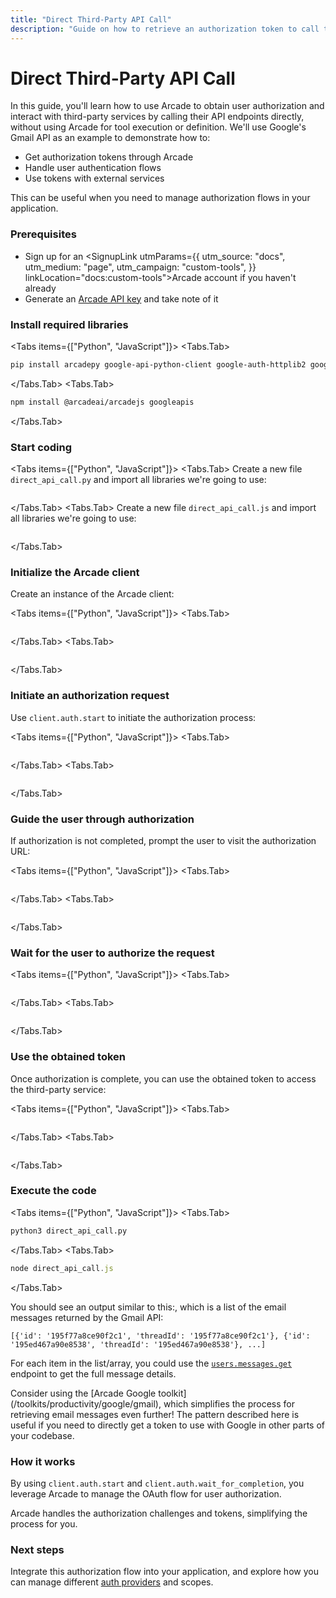 ```yaml
---
title: "Direct Third-Party API Call"
description: "Guide on how to retrieve an authorization token to call third-party APIs directly"
---
```



# Direct Third-Party API Call

In this guide, you'll learn how to use Arcade to obtain user authorization and interact with third-party services by calling their API endpoints directly, without using Arcade for tool execution or definition. We'll use Google's Gmail API as an example to demonstrate how to:

- Get authorization tokens through Arcade
- Handle user authentication flows
- Use tokens with external services

This can be useful when you need to manage authorization flows in your application.

<Steps>

### Prerequisites

- Sign up for an <SignupLink utmParams={{
            utm_source: "docs",
            utm_medium: "page",
            utm_campaign: "custom-tools",
          }} linkLocation="docs:custom-tools">Arcade account</SignupLink> if you haven't already
- Generate an [Arcade API key](/home/api-keys) and take note of it

### Install required libraries

<Tabs items={["Python", "JavaScript"]}>
<Tabs.Tab>
```bash
pip install arcadepy google-api-python-client google-auth-httplib2 google-auth-oauthlib
```
</Tabs.Tab>
<Tabs.Tab>
```bash
npm install @arcadeai/arcadejs googleapis
```
</Tabs.Tab>
</Tabs>

### Start coding

<Tabs items={["Python", "JavaScript"]}>
<Tabs.Tab>
Create a new file `direct_api_call.py` and import all libraries we're going to use:

```python file=<rootDir>/examples/code/guides/agentauth/auth_with_google.py#L1-L3
```
</Tabs.Tab>
<Tabs.Tab>
Create a new file `direct_api_call.js` and import all libraries we're going to use:

```javascript file=<rootDir>/examples/code/guides/agentauth/auth_with_google.js#L1-L2
```
</Tabs.Tab>
</Tabs>

### Initialize the Arcade client

Create an instance of the Arcade client:

<Tabs items={["Python", "JavaScript"]}>
<Tabs.Tab>
```python file=<rootDir>/examples/code/guides/agentauth/auth_with_google.py#L5

```
</Tabs.Tab>
<Tabs.Tab>
```javascript file=<rootDir>/examples/code/guides/agentauth/auth_with_google.js#L14

```
</Tabs.Tab>
</Tabs>

### Initiate an authorization request

Use `client.auth.start` to initiate the authorization process:

<Tabs items={["Python", "JavaScript"]}>
<Tabs.Tab>
```python file=<rootDir>/examples/code/guides/agentauth/auth_with_google.py#L17-L25

```
</Tabs.Tab>
<Tabs.Tab>
```javascript file=<rootDir>/examples/code/guides/agentauth/auth_with_google.js#L16-L22

```
</Tabs.Tab>
</Tabs>

### Guide the user through authorization

If authorization is not completed, prompt the user to visit the authorization URL:

<Tabs items={["Python", "JavaScript"]}>
<Tabs.Tab>
```python file=<rootDir>/examples/code/guides/agentauth/auth_with_google.py#L27-L29

```
</Tabs.Tab>
<Tabs.Tab>
```javascript file=<rootDir>/examples/code/guides/agentauth/auth_with_google.js#L24-L27

```
</Tabs.Tab>
</Tabs>

### Wait for the user to authorize the request

<Tabs items={["Python", "JavaScript"]}>
<Tabs.Tab>
```python file=<rootDir>/examples/code/guides/agentauth/auth_with_google.py#L32

```
</Tabs.Tab>
<Tabs.Tab>
```javascript file=<rootDir>/examples/code/guides/agentauth/auth_with_google.js#L30

```
</Tabs.Tab>
</Tabs>

### Use the obtained token

Once authorization is complete, you can use the obtained token to access the third-party service:

<Tabs items={["Python", "JavaScript"]}>
<Tabs.Tab>
```python file=<rootDir>/examples/code/guides/agentauth/auth_with_google.py#L37-L44

```
</Tabs.Tab>
<Tabs.Tab>
```javascript file=<rootDir>/examples/code/guides/agentauth/auth_with_google.js#L36-L47

```
</Tabs.Tab>
</Tabs>

### Execute the code

<Tabs items={["Python", "JavaScript"]}>
<Tabs.Tab>
```python
python3 direct_api_call.py
```
</Tabs.Tab>
<Tabs.Tab>
```javascript
node direct_api_call.js
```
</Tabs.Tab>
</Tabs>

You should see an output similar to this:, which is a list of the email messages returned by the Gmail API:

```text
[{'id': '195f77a8ce90f2c1', 'threadId': '195f77a8ce90f2c1'}, {'id': '195ed467a90e8538', 'threadId': '195ed467a90e8538'}, ...]
```

For each item in the list/array, you could use the [`users.messages.get`](https://developers.google.com/workspace/gmail/api/reference/rest/v1/users.messages/get) endpoint to get the full message details.

</Steps>

<Note>
  Consider using the [Arcade Google toolkit](/toolkits/productivity/google/gmail), which simplifies the process for retrieving email messages even further! The pattern described here is useful if you need to directly get a token to use with Google in other parts of your codebase.
</Note>

### How it works

By using `client.auth.start` and `client.auth.wait_for_completion`, you leverage Arcade to manage the OAuth flow for user authorization.

Arcade handles the authorization challenges and tokens, simplifying the process for you.

### Next steps

Integrate this authorization flow into your application, and explore how you can manage different [auth providers](/home/auth-providers) and scopes.

